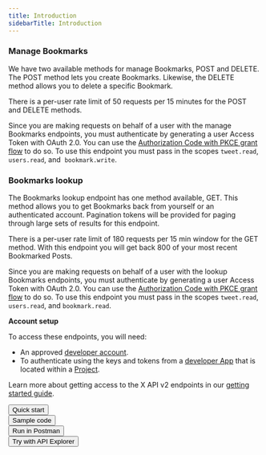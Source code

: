 ---
title: Introduction
sidebarTitle: Introduction
---


### Manage Bookmarks

We have two available methods for manage Bookmarks, POST and DELETE. The POST method lets you create Bookmarks. Likewise, the DELETE method allows you to delete a specific Bookmark. 

There is a per-user rate limit of 50 requests per 15 minutes for the POST and DELETE methods.

Since you are making requests on behalf of a user with the manage Bookmarks endpoints, you must authenticate by generating a user Access Token with OAuth 2.0. You can use the [Authorization Code with PKCE grant flow](/resources/fundamentals/authenticationoauth-2-0/user-access-token) to do so. To use this endpoint you must pass in the scopes `tweet.read`, `users.read`, and  `bookmark.write`.

### Bookmarks lookup

The Bookmarks lookup endpoint has one method available, GET. This method allows you to get Bookmarks back from yourself or an authenticated account. Pagination tokens will be provided for paging through large sets of results for this endpoint.

There is a per-user rate limit of 180 requests per 15 min window for the GET method. With this endpoint you will get back 800 of your most recent Bookmarked Posts.

Since you are making requests on behalf of a user with the lookup Bookmarks endpoints, you must authenticate by generating a user Access Token with OAuth 2.0. You can use the [Authorization Code with PKCE grant flow](/resources/fundamentals/authenticationoauth-2-0/user-access-token) to do so. To use this endpoint you must pass in the scopes `tweet.read`, `users.read`, and `bookmark.read`.

**Account setup**

To access these endpoints, you will need:

* An approved [developer account](https://developer.x.com/en/portal/petition/essential/basic-info).
* To authenticate using the keys and tokens from a [developer App](/resources/fundamentals/developer-apps) that is located within a [Project](/resources/fundamentals/projects). 


Learn more about getting access to the X API v2 endpoints in our [getting started guide](/x-api/getting-started/getting-access).
<div class="flex">
<Button href="https://developer.x.com/en/docs/twitter-api/tweets/manage-tweets/quick-start.html">
  Quick start
</Button>
<br/>
<Button href="https://github.com/xdevplatform/Twitter-API-v2-sample-code">
  Sample code
</Button>
<br/>
<Button href="https://www.postman.com/xapidevelopers/">
  Run in Postman
</Button>
<br/>
<Button href="https://developer.twitter.com/apitools/api?endpoint=%2F2%2Ftweets%2F%7Bid%7D%2Fbookmarks&method=get">
  Try with API Explorer
</Button>
</div>
